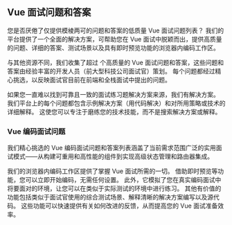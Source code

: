 ## Vue 面试问题和答案

您是否厌倦了仅提供模棱两可的问题和答案的低质量 Vue 面试问题列表？ 我们的平台提供了一个全面的解决方案，可帮助您在 Vue 面试中脱颖而出，提供高质量的问题、详细的答案、测试场景以及具有即时预览功能的浏览器内编码工作区。

与其他资源不同，我们收集了超过 <QuestionsCount /> 个高质量的 Vue 面试问题和答案，这些问题和答案由经验丰富的开发人员（前大型科技公司面试官）策划。 每个问题都经过精心挑选，以反映面试官目前在前端和全栈面试中提出的问题。

如果您一直难以找到可靠且一致的面试练习题解决方案来源，我们有解决方案。 我们平台上的每个问题都包含示例解决方案（用代码解决）和对所用策略或技术的详细解释。 这使您可以专注于磨练您的技术技能，而不是搜索解决方案或解释。

### Vue 编码面试问题

我们精心挑选的 Vue 编码面试问题和答案列表涵盖了当前需求范围广泛的实用面试模式——从构建可重用和高性能的组件到实现高级状态管理和路由器集成。

我们的浏览器内编码工作区提供了掌握 Vue 面试所需的一切。 借助即时预览等功能，您可以立即开始编码，无需任何设置。 此外，它模拟了您在真实编码面试中将要面对的环境，让您可以在类似于实际测试的环境中进行练习。 其他有价值的功能包括类似于面试官使用的综合测试场景、解释清晰的解决方案编写以及源代码。 这些功能可以快速提供有关如何改进的反馈，从而提高您的 Vue 面试准备效率。
